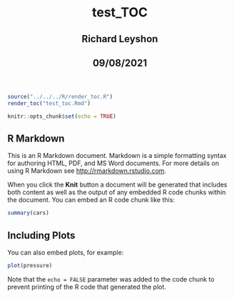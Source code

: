 <html lang="en">
  <header>
    <title> test_TOC</title>
    <h1 id="title toc-ignore"> test_TOC</h1>
    <h2 class="header_h2s"> Richard Leyshon</h2>
    <h2 class="header_h2s"> 09/08/2021</h2>
  </header>
  <body>
  
```r
source("../../../R/render_toc.R")
render_toc("test_toc.Rmd")
```
  
```r
knitr::opts_chunk$set(echo = TRUE)
```

## R Markdown

This is an R Markdown document. Markdown is a simple formatting syntax for authoring HTML, PDF, and MS Word documents. For more details on using R Markdown see <http://rmarkdown.rstudio.com>.

When you click the **Knit** button a document will be generated that includes both content as well as the output of any embedded R code chunks within the document. You can embed an R code chunk like this:

```r
summary(cars)
```

## Including Plots

You can also embed plots, for example:

```r
plot(pressure)
```

Note that the `echo = FALSE` parameter was added to the code chunk to prevent printing of the R code that generated the plot.</body>
</html>

